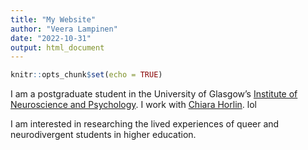 ```yaml
---
title: "My Website"
author: "Veera Lampinen"
date: "2022-10-31"
output: html_document
---
```


```r
knitr::opts_chunk$set(echo = TRUE)
```

I am a postgraduate student in the University of Glasgow's
[Institute of Neuroscience and Psychology](http://www.gla.ac.uk/researchinstitutes/neurosciencepsychology/).
I work with [Chiara Horlin](https://www.gla.ac.uk/schools/psychologyneuroscience/staff/chiarahorlin/). lol

I am interested in researching the lived experiences of queer and neurodivergent students in higher education. 